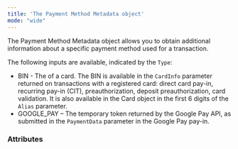 ```yaml
---
title: 'The Payment Method Metadata object'
mode: "wide"
---
```


  

The Payment Method Metadata object allows you to obtain additional information about a specific payment method used for a transaction.   

The following inputs are available, indicated by the `Type`:  
- BIN - The <Bin content="bank identification number (BIN)" /> of a card. The BIN is available in the `CardInfo` parameter returned on transactions with a registered card: direct card pay-in, recurring pay-in (CIT), preauthorization, deposit preauthorization, card validation. It is also available in the Card object in the first 6 digits of the `Alias` parameter.  
- GOOGLE_PAY – The temporary token returned by the Google Pay API, as submitted in the `PaymentData` parameter in the Google Pay pay-in.   

### Attributes  

<Type5 />  

<Bin1 />  

<Token />  

<TokenFormat />  

<CardType1 />  

<IssuerCountryCode />  

<IssuingBank />  

<CommercialIndicator />  

<BinData />
